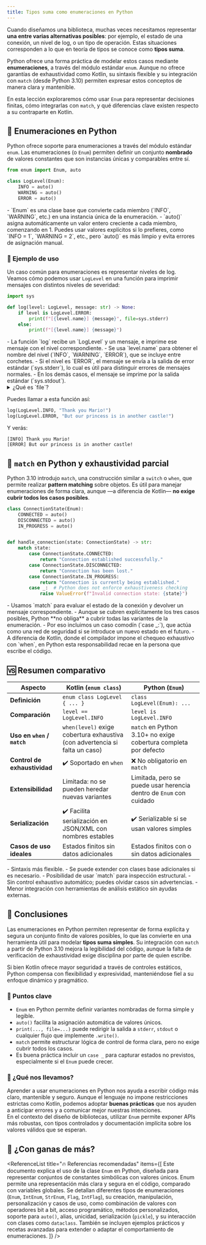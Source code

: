 ```yaml
---
title: Tipos suma como enumeraciones en Python
---
```



<ReadingTime />
<GithubRepoLink user="r8vnhill" repo="python-dibs"/>

Cuando diseñamos una biblioteca, muchas veces necesitamos representar **una entre varias alternativas posibles**: por ejemplo, el estado de una conexión, un nivel de log, o un tipo de operación. Estas situaciones corresponden a lo que en teoría de tipos se conoce como **tipos suma**.

Python ofrece una forma práctica de modelar estos casos mediante **enumeraciones**, a través del módulo estándar `enum`. Aunque no ofrece garantías de exhaustividad como Kotlin, su sintaxis flexible y su integración con `match` (desde Python 3.10) permiten expresar estos conceptos de manera clara y mantenible.

En esta lección exploraremos cómo usar `Enum` para representar decisiones finitas, cómo integrarlas con `match`, y qué diferencias clave existen respecto a su contraparte en Kotlin.

## 🐍 Enumeraciones en Python

Python ofrece soporte para enumeraciones a través del módulo estándar `enum`. Las enumeraciones (o `Enum`) permiten definir un conjunto **nombrado** de valores constantes que son instancias únicas y comparables entre sí.

```python showLineNumbers title="Definir una enumeración (type-fundamentals/algebraic_types/sum/enum/log.py)"
from enum import Enum, auto

class LogLevel(Enum):
    INFO = auto()
    WARNING = auto()
    ERROR = auto()
```

<Explanation>
    - `Enum` es una clase base que convierte cada miembro (`INFO`, `WARNING`, etc.) en una instancia única de la enumeración.
    - `auto()` asigna automáticamente un valor entero creciente a cada miembro, comenzando en 1. Puedes usar valores explícitos si lo prefieres, como `INFO = 1`, `WARNING = 2`, etc., pero `auto()` es más limpio y evita errores de asignación manual.
</Explanation>

### 📝 Ejemplo de uso

Un caso común para enumeraciones es representar niveles de log.  
Veamos cómo podemos usar `LogLevel` en una función para imprimir mensajes con distintos niveles de severidad:

```python showLineNumbers title="Implementación de un logger simple (type-fundamentals/algebraic_types/sum/enum/log.py)"
import sys

def log(level: LogLevel, message: str) -> None:
    if level is LogLevel.ERROR:
        print(f"[{level.name}] {message}", file=sys.stderr)
    else:
        print(f"[{level.name}] {message}")
```

<Explanation>
    - La función `log` recibe un `LogLevel` y un mensaje, e imprime ese mensaje con el nivel correspondiente.
    - Se usa `level.name` para obtener el nombre del nivel (`INFO`, `WARNING`, `ERROR`), que se incluye entre corchetes.
    - Si el nivel es `ERROR`, el mensaje se envía a la salida de error estándar (`sys.stderr`), lo cual es útil para distinguir errores de mensajes normales.
    - En los demás casos, el mensaje se imprime por la salida estándar (`sys.stdout`).
</Explanation>

<details>
    <summary>
        ¿Qué es `file`?
    </summary>
    
    
    El argumento `file` de `print` permite redirigir la salida a un flujo específico.  
    Aunque el nombre `file` puede sonar confuso, también se utiliza para representar flujos como `sys.stdout` y `sys.stderr`.

    Además de esos flujos predefinidos, puedes pasar cualquier objeto que tenga un método `.write(string)`, como un archivo abierto en modo texto:

    ```python showLineNumbers title="Redirigir a un archivo"
    with open("log.txt", "w") as f:
        print("Mensaje de log", file=f)
    ```

    Esto permite redirigir mensajes a archivos u otros destinos personalizados.
</details>

Puedes llamar a esta función así:

```python showLineNumbers title="Llamada a la función log (type-fundamentals/algebraic_types/sum/enum/log.py)"
log(LogLevel.INFO, "Thank you Mario!")
log(LogLevel.ERROR, "But our princess is in another castle!")
```

Y verás:

```plaintext
[INFO] Thank you Mario!
[ERROR] But our princess is in another castle!
```

## 🧪 `match` en Python y exhaustividad parcial

Python 3.10 introdujo `match`, una construcción similar a `switch` o `when`, que permite realizar **pattern matching** sobre objetos. Es útil para manejar enumeraciones de forma clara, aunque —a diferencia de Kotlin— **no exige cubrir todos los casos posibles**.

```python showLineNumbers title="Uso de match con Enum (type-fundamentals/algebraic_types/sum/enum/connection.py)"
class ConnectionState(Enum):
    CONNECTED = auto()
    DISCONNECTED = auto()
    IN_PROGRESS = auto()


def handle_connection(state: ConnectionState) -> str:
    match state:
        case ConnectionState.CONNECTED:
            return "Connection established successfully."
        case ConnectionState.DISCONNECTED:
            return "Connection has been lost."
        case ConnectionState.IN_PROGRESS:
            return "Connection is currently being established."
        case _:  # Python does not enforce exhaustiveness checking
            raise ValueError(f"Invalid connection state: {state}")
```

<Explanation>
    - Usamos `match` para evaluar el estado de la conexión y devolver un mensaje correspondiente.
    - Aunque se cubren explícitamente los tres casos posibles, Python **no obliga** a cubrir todas las variantes de la enumeración.
    - Por eso incluimos un caso comodín (`case _:`), que actúa como una red de seguridad si se introduce un nuevo estado en el futuro.
    - A diferencia de Kotlin, donde el compilador impone el chequeo exhaustivo con `when`, en Python esta responsabilidad recae en la persona que escribe el código.
</Explanation>

## 🆚 Resumen comparativo

| **Aspecto**                        | **Kotlin (`enum class`)**                                                               | **Python (`Enum`)**                                                                 |
|-----------------------------------|------------------------------------------------------------------------------------------|--------------------------------------------------------------------------------------|
| **Definición**                    | `enum class LogLevel { ... }`                                                           | `class LogLevel(Enum): ...`                                                         |
| **Comparación**                   | `level == LogLevel.INFO`                                                                | `level is LogLevel.INFO`                                                            |
| **Uso en `when` / `match`**       | `when(level)` exige cobertura exhaustiva (con advertencia si falta un caso)             | `match` en Python 3.10+ no exige cobertura completa por defecto                     |
| **Control de exhaustividad**      | ✔️ Soportado en `when`                                                                  | ❌ No obligatorio en `match`                                                        |
| **Extensibilidad**                | Limitada: no se pueden heredar nuevas variantes                                          | Limitada, pero se puede usar herencia dentro de `Enum` con cuidado                  |
| **Serialización**                | ✔️ Facilita serialización en JSON/XML con nombres estables                              | ✔️ Serializable si se usan valores simples                                           |
| **Casos de uso ideales**          | Estados finitos sin datos adicionales                                                    | Estados finitos con o sin datos adicionales                                         |

<ProCons>
    <Pros title="Ventajas de Python">
        - Sintaxis más flexible.
        - Se puede extender con clases base adicionales si es necesario.
        - Posibilidad de usar `match` para inspección estructural.
    </Pros>
    <Cons title="Limitaciones de Python">
        - Sin control exhaustivo automático; puedes olvidar casos sin advertencias.
        - Menor integración con herramientas de análisis estático sin ayudas externas.
    </Cons>
</ProCons>

## 🎯 Conclusiones

Las enumeraciones en Python permiten representar de forma explícita y segura un conjunto finito de valores posibles, lo que las convierte en una herramienta útil para modelar **tipos suma simples**. Su integración con `match` a partir de Python 3.10 mejora la legibilidad del código, aunque la falta de verificación de exhaustividad exige disciplina por parte de quien escribe.

Si bien Kotlin ofrece mayor seguridad a través de controles estáticos, Python compensa con flexibilidad y expresividad, manteniéndose fiel a su enfoque dinámico y pragmático.

### 🔑 Puntos clave

- `Enum` en Python permite definir variantes nombradas de forma simple y legible.
- `auto()` facilita la asignación automática de valores únicos.
- `print(..., file=...)` puede redirigir la salida a `stderr`, `stdout` o cualquier flujo que implemente `.write()`.
- `match` permite estructurar lógica de control de forma clara, pero no exige cubrir todos los casos.
- Es buena práctica incluir un `case _` para capturar estados no previstos, especialmente si el `Enum` puede crecer.

### 🧰 ¿Qué nos llevamos?

Aprender a usar enumeraciones en Python nos ayuda a escribir código más claro, mantenible y seguro. Aunque el lenguaje no impone restricciones estrictas como Kotlin, podemos adoptar **buenas prácticas** que nos ayuden a anticipar errores y a comunicar mejor nuestras intenciones.  
En el contexto del diseño de bibliotecas, utilizar `Enum` permite exponer APIs más robustas, con tipos controlados y documentación implícita sobre los valores válidos que se esperan.

## 📖 ¿Con ganas de más?

<ReferenceList title="🔥 Referencias recomendadas" items={[
    <WebPage
        title="Enum HOWTO"
        url="https://docs.python.org/3/howto/enum.html"
        location="la documentación oficial de Python"
    >
        Este documento explica el uso de la clase <code>Enum</code> en Python, diseñada para representar conjuntos de constantes simbólicas con valores únicos. Enum permite una representación más clara y segura en el código, comparado con variables globales. Se detallan diferentes tipos de enumeraciones (<code>Enum</code>, <code>IntEnum</code>, <code>StrEnum</code>, <code>Flag</code>, <code>IntFlag</code>), su creación, manipulación, personalización y casos de uso, como combinación de valores con operadores bit a bit, acceso programático, métodos personalizados, soporte para <code>auto()</code>, alias, unicidad, serialización (<code>pickle</code>), y su interacción con clases como <code>dataclass</code>. También se incluyen ejemplos prácticos y recetas avanzadas para extender o adaptar el comportamiento de enumeraciones.
    </WebPage>
]} />
